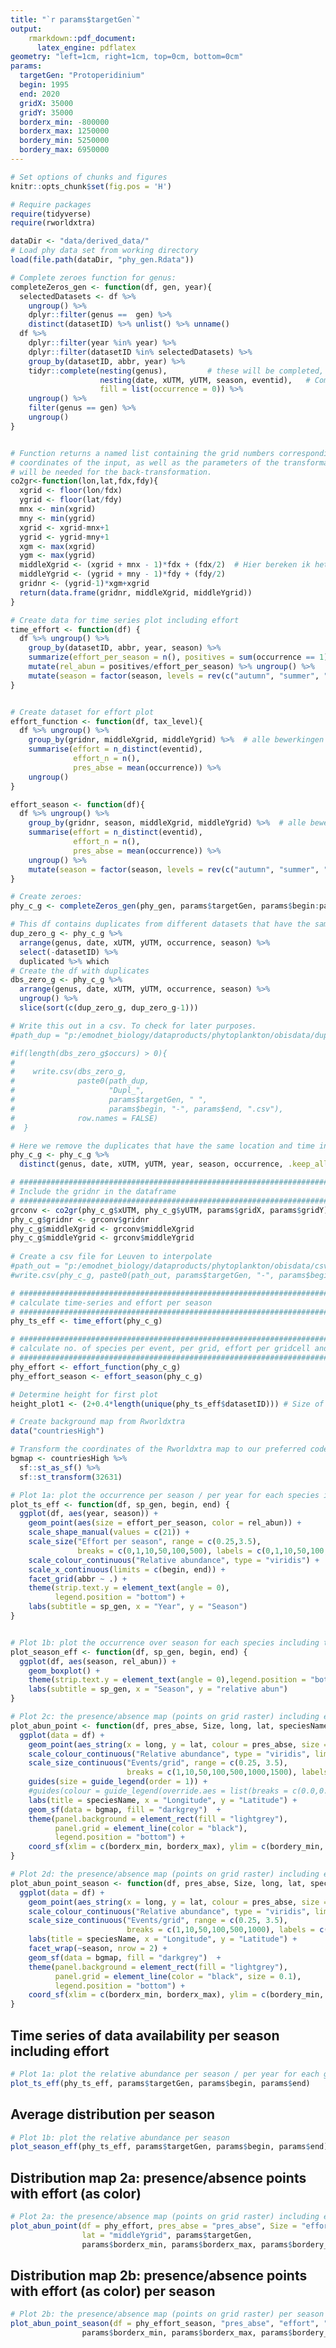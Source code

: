 ```yaml
---
title: "`r params$targetGen`"
output: 
    rmarkdown::pdf_document:
      latex_engine: pdflatex
geometry: "left=1cm, right=1cm, top=0cm, bottom=0cm"
params:
  targetGen: "Protoperidinium"
  begin: 1995
  end: 2020
  gridX: 35000
  gridY: 35000
  borderx_min: -800000
  borderx_max: 1250000
  bordery_min: 5250000
  bordery_max: 6950000
---
```


```r
# Set options of chunks and figures
knitr::opts_chunk$set(fig.pos = 'H')

# Require packages
require(tidyverse)
require(rworldxtra)

dataDir <- "data/derived_data/"
# Load phy data set from working directory
load(file.path(dataDir, "phy_gen.Rdata"))

```

```r
# Complete zeroes function for genus:
completeZeros_gen <- function(df, gen, year){
  selectedDatasets <- df %>% 
    ungroup() %>%
    dplyr::filter(genus ==  gen) %>%
    distinct(datasetID) %>% unlist() %>% unname()
  df %>%
    dplyr::filter(year %in% year) %>%
    dplyr::filter(datasetID %in% selectedDatasets) %>%
    group_by(datasetID, abbr, year) %>%
    tidyr::complete(nesting(genus),         # these will be completed, with their occurrence
                    nesting(date, xUTM, yUTM, season, eventid),   # Combinations of these parameters are to be found
                    fill = list(occurrence = 0)) %>% 
    ungroup() %>%
    filter(genus == gen) %>%
    ungroup()
}


# Function returns a named list containing the grid numbers corresponding to the 
# coordinates of the input, as well as the parameters of the transformation that 
# will be needed for the back-transformation.
co2gr<-function(lon,lat,fdx,fdy){
  xgrid <- floor(lon/fdx)
  ygrid <- floor(lat/fdy)
  mnx <- min(xgrid)
  mny <- min(ygrid)
  xgrid <- xgrid-mnx+1
  ygrid <- ygrid-mny+1
  xgm <- max(xgrid)
  ygm <- max(ygrid)
  middleXgrid <- (xgrid + mnx - 1)*fdx + (fdx/2)  # Hier bereken ik het middelpunt, deze formule komt uit gr2co (zie hieronder)
  middleYgrid <- (ygrid + mny - 1)*fdy + (fdy/2)
  gridnr <- (ygrid-1)*xgm+xgrid
  return(data.frame(gridnr, middleXgrid, middleYgrid))
}

# Create data for time series plot including effort
time_effort <- function(df) {
  df %>% ungroup() %>%
    group_by(datasetID, abbr, year, season) %>%
    summarize(effort_per_season = n(), positives = sum(occurrence == 1)) %>%
    mutate(rel_abun = positives/effort_per_season) %>% ungroup() %>%
    mutate(season = factor(season, levels = rev(c("autumn", "summer", "spring", "winter")))) 
}


# Create dataset for effort plot
effort_function <- function(df, tax_level){
  df %>% ungroup() %>%
    group_by(gridnr, middleXgrid, middleYgrid) %>%  # alle bewerkingen per grid cell en aphiaID
    summarise(effort = n_distinct(eventid),
              effort_n = n(),
              pres_abse = mean(occurrence)) %>%
    ungroup()
}

effort_season <- function(df){
  df %>% ungroup() %>%
    group_by(gridnr, season, middleXgrid, middleYgrid) %>%  # alle bewerkingen per grid cell en aphiaID
    summarise(effort = n_distinct(eventid),
              effort_n = n(),
              pres_abse = mean(occurrence)) %>%
    ungroup() %>%
    mutate(season = factor(season, levels = rev(c("autumn", "summer", "spring", "winter")))) 
}

```


```r
# Create zeroes:
phy_c_g <- completeZeros_gen(phy_gen, params$targetGen, params$begin:params$end) 

# This df contains duplicates from different datasets that have the same location and time, which seems unlikely
dup_zero_g <- phy_c_g %>% 
  arrange(genus, date, xUTM, yUTM, occurrence, season) %>%
  select(-datasetID) %>%
  duplicated %>% which
# Create the df with duplicates
dbs_zero_g <- phy_c_g %>% 
  arrange(genus, date, xUTM, yUTM, occurrence, season) %>%
  ungroup() %>%
  slice(sort(c(dup_zero_g, dup_zero_g-1))) 

# Write this out in a csv. To check for later purposes.
#path_dup = "p:/emodnet_biology/dataproducts/phytoplankton/obisdata/duplicates/"

#if(length(dbs_zero_g$occurs) > 0){
#    
#    write.csv(dbs_zero_g, 
#              paste0(path_dup, 
#                     "Dupl_", 
#                     params$targetGen, " ", 
#                     params$begin, "-", params$end, ".csv"), 
#              row.names = FALSE)
#  }   

# Here we remove the duplicates that have the same location and time in different datasets 
phy_c_g <- phy_c_g %>%
  distinct(genus, date, xUTM, yUTM, year, season, occurrence, .keep_all = TRUE)

# #############################################################################
# Include the gridnr in the dataframe
# #############################################################################
grconv <- co2gr(phy_c_g$xUTM, phy_c_g$yUTM, params$gridX, params$gridY)  
phy_c_g$gridnr <- grconv$gridnr
phy_c_g$middleXgrid <- grconv$middleXgrid
phy_c_g$middleYgrid <- grconv$middleYgrid
  
# Create a csv file for Leuven to interpolate
#path_out = "p:/emodnet_biology/dataproducts/phytoplankton/obisdata/csv-files/"
#write.csv(phy_c_g, paste0(path_out, params$targetGen, "-", params$begin, "-", params$end, ".csv"), row.names = FALSE)

# #############################################################################
# calculate time-series and effort per season
# ############################################################################# 
phy_ts_eff <- time_effort(phy_c_g)

# #############################################################################
# calculate no. of species per event, per grid, effort per gridcell and mean occurrence per grid
# #############################################################################
phy_effort <- effort_function(phy_c_g) 
phy_effort_season <- effort_season(phy_c_g)


```

```r
# Determine height for first plot
height_plot1 <- (2+0.4*length(unique(phy_ts_eff$datasetID))) # Size of height plot 1

# Create background map from Rworldxtra
data("countriesHigh") 

# Transform the coordinates of the Rworldxtra map to our preferred code (32631)
bgmap <- countriesHigh %>%
  sf::st_as_sf() %>%
  sf::st_transform(32631)

# Plot 1a: plot the occurrence per season / per year for each species including the effort
plot_ts_eff <- function(df, sp_gen, begin, end) {
  ggplot(df, aes(year, season)) +
    geom_point(aes(size = effort_per_season, color = rel_abun)) +
    scale_shape_manual(values = c(21)) +
    scale_size("Effort per season", range = c(0.25,3.5), 
               breaks = c(0,1,10,50,100,500), labels = c(0,1,10,50,100,500), limits = c(0,500)) +
    scale_colour_continuous("Relative abundance", type = "viridis") +
    scale_x_continuous(limits = c(begin, end)) +
    facet_grid(abbr ~ .) +
    theme(strip.text.y = element_text(angle = 0),
          legend.position = "bottom") +
    labs(subtitle = sp_gen, x = "Year", y = "Season")
}


# Plot 1b: plot the occurrence over season for each species including the effort
plot_season_eff <- function(df, sp_gen, begin, end) {
  ggplot(df, aes(season, rel_abun)) +
    geom_boxplot() +
    theme(strip.text.y = element_text(angle = 0),legend.position = "bottom") +
    labs(subtitle = sp_gen, x = "Season", y = "relative abun")
}

# Plot 2c: the presence/absence map (points on grid raster) including effort (as size)
plot_abun_point <- function(df, pres_abse, Size, long, lat, speciesName, borderx_min, borderx_max, bordery_min, bordery_max){
  ggplot(data = df) +
    geom_point(aes_string(x = long, y = lat, colour = pres_abse, size = Size), show.legend = TRUE) +
    scale_colour_continuous("Relative abundance", type = "viridis", limits = c(0,1)) +
    scale_size_continuous("Events/grid", range = c(0.25, 3.5),
                          breaks = c(1,10,50,100,500,1000,1500), labels = c(1,10,50,100,500,1000,1500), limits = c(1,1500)) +
    guides(size = guide_legend(order = 1)) +
    #guides(colour = guide_legend(override.aes = list(breaks = c(0.0,0.25,0.5,0.75,1.0)))) +
    labs(title = speciesName, x = "Longitude", y = "Latitude") + 
    geom_sf(data = bgmap, fill = "darkgrey")  +
    theme(panel.background = element_rect(fill = "lightgrey"),
          panel.grid = element_line(color = "black"),
          legend.position = "bottom") +
    coord_sf(xlim = c(borderx_min, borderx_max), ylim = c(bordery_min, bordery_max)) 
}

# Plot 2d: the presence/absence map (points on grid raster) including effort (as size)
plot_abun_point_season <- function(df, pres_abse, Size, long, lat, speciesName, borderx_min, borderx_max, bordery_min, bordery_max){
  ggplot(data = df) +
    geom_point(aes_string(x = long, y = lat, colour = pres_abse, size = Size), show.legend = TRUE) +
    scale_colour_continuous("Relative abundance", type = "viridis", limits = c(0,1)) +
    scale_size_continuous("Events/grid", range = c(0.25, 3.5),
                          breaks = c(1,10,50,100,500,1000), labels = c(1,10,50,100,500,1000), limits = c(1,1000)) +
    labs(title = speciesName, x = "Longitude", y = "Latitude") + 
    facet_wrap(~season, nrow = 2) +
    geom_sf(data = bgmap, fill = "darkgrey")  +
    theme(panel.background = element_rect(fill = "lightgrey"),
          panel.grid = element_line(color = "black", size = 0.1),
          legend.position = "bottom") +
    coord_sf(xlim = c(borderx_min, borderx_max), ylim = c(bordery_min, bordery_max))
}

```

## Time series of data availability per season including effort

```r
# Plot 1a: plot the relative abundance per season / per year for each genera and dataset + EFFORT
plot_ts_eff(phy_ts_eff, params$targetGen, params$begin, params$end)
```


## Average distribution per season

```r
# Plot 1b: plot the relative abundance per season 
plot_season_eff(phy_ts_eff, params$targetGen, params$begin, params$end)
```


## Distribution map 2a: presence/absence points with effort (as color) 

```r
# Plot 2a: the presence/absence map (points on grid raster) including effort
plot_abun_point(df = phy_effort, pres_abse = "pres_abse", Size = "effort", long = "middleXgrid", 
                lat = "middleYgrid", params$targetGen, 
                params$borderx_min, params$borderx_max, params$bordery_min, params$bordery_max)
```

## Distribution map 2b: presence/absence points with effort (as color) per season

```r
# Plot 2b: the presence/absence map (points on grid raster) per season
plot_abun_point_season(df = phy_effort_season, "pres_abse", "effort", "middleXgrid", "middleYgrid", params$targetGen, 
                params$borderx_min, params$borderx_max, params$bordery_min, params$bordery_max)
```
